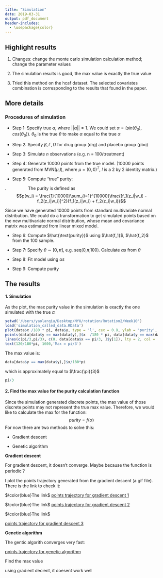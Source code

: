 ```yaml
---
title: "Simulation"
date: 2019-03-31
output: pdf_document
header-includes:
  - \usepackage{color}
---
```


##  Highlight results

1. Changes: change the monte carlo simulation calculation method; change the parameter values

2. The simulation results is good, the max value is exactly the true value

3. Tried this method on the hcaf dataset. The selected covariates combination is corresponding to the results that found in the paper. 

## More details

### Procedures of simulation

* Step 1: Specify true $\alpha$, where $||\alpha|| = 1$. We could set $\alpha = (sin(\theta_0),cos(\theta_0))$. $\theta_0$ is the true $\theta$ to make $\alpha$ equal to the true $\alpha$

* Step 2: Specify $\beta, \Gamma, D$ for drug group (drg) and placebo group (pbo)

* Step 3: Simulate $n$ observations (e.g. n = 100/treatment)

* Step 4: Generate 10000 points from the true model. (10000 points generated from MVN($\mu$,$I$), where $\mu = (0,0)^T$, $I$ is a 2 by 2 identity matrix.)

* Step 5: Compute "true" purity:

.$\qquad$ $\qquad$  The purity is defined as 
$$p(w_i) = \frac{1}{10000}\sum_{i=1}^{10000}\frac{[f_1(z_i|w_i) - f_2(z_i|w_i)]^2}{f_1(z_i|w_i) + f_2(z_i|w_i)}$$

Since we have generated 10000 points from standard multivariate normal distribution. We could do a transformation to get simulated points based on the new multivariate normal distribution, whose mean and covariance matrix was estimated from linear mixed model. 

* Step 6: Compute $\hat{\text{purity}}$ using $\hat{f_1}$, $\hat{f_2}$ from the 100 sample. 

* Step 7: Specify $\theta \sim [0,\pi]$, e.g. seq(0,$\pi$,100). Calculate $\alpha s$ from $\theta$

* Step 8: Fit model using $\alpha s$

* Step 9: Compute purity


## The results

#### 1. Simulation

As the plot, the max purity value in the simulation is exactly the one simulated with the true $\alpha$

```R
setwd('/Users/yaolanqiu/Desktop/NYU/rotation/Rotation2/Week10')
load('simulation_called_data.RData')
plot(data$x /180 * pi, data$y, type = 'l', cex = 0.8, ylab = 'purity', xlab = 'theta', main = 'Simulation data theta v.s. purity plot')
points(data[data$y == max(data$y),]$x  /180 * pi, data[data$y == max(data$y),]$y[1], col = 'red', pch = 20)
lines(c(pi/3,pi/3), c(0, data[data$x == pi/3, ]$y[1]), lty = 2, col = 'red')
text(120/180*pi, 1600,'Max = pi/3')
```

The max value is: 

```R
data[data$y == max(data$y),]$x/180*pi
```

which is approximately equal to $\frac{\pi}{3}$

```R
pi/3
```


#### 2. Find the max value for the purity calculation function

Since the simulation generated discrete points, the max value of those discrete points may not represent the true max value. Therefore, we would like to calculate the max for the function: 
$$purity = f(\alpha)$$
For now there are two methods to solve this: 

* Gradient descent

* Genetic algorithm

**Gradient descent**

For gradient descent, it doesn't converge. Maybe because the function is periodic？ 

I plot the points trajectory generated from the gradient descent (a gif file). There is the link to check it:

$\color{blue}The link$
[points trajectory for gradient descent 1 ](https://github.com/sakuramomo1005/Functional-data-analysis-draft/blob/master/2.gif)

$\color{blue}The link$
[points trajectory for gradient descent 2 ](https://github.com/sakuramomo1005/Functional-data-analysis-draft/blob/master/3.gif)

$\color{blue}The link$

[points trajectory for gradient descent 3](https://github.com/sakuramomo1005/Functional-data-analysis-draft/blob/master/4.gif)



**Genetic algorithm**

The gentic algorith converges very fast:

[points trajectory for genetic algorithm ](https://github.com/sakuramomo1005/Functional-data-analysis-draft/blob/master/genetic.gif)


Find the max value

using gradient decient, it doesent work well 